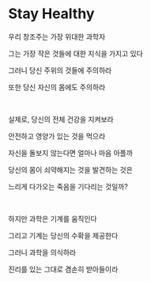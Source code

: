 # Stay Healthy

우리 창조주는 가장 위대한 과학자

그는 가장 작은 것들에 대한 지식을 가지고 있다

그러니 당신 주위의 것들에 주의하라

또한 당신 자신의 몸에도 주의하라

<br />

실제로, 당신의 전체 건강을 지켜보라

안전하고 영양가 있는 것을 먹으라

자신을 돌보지 않는다면 얼마나 마음 아플까

당신의 몸이 쇠약해지는 것을 발견하는 것은

느리게 다가오는 죽음을 기다리는 것일까?

<p></p>

<br />

하지만 과학은 기계를 움직인다

그리고 기계는 당신의 수확을 제공한다

그러니 과학을 의식하라

진리를 있는 그대로 겸손히 받아들이라